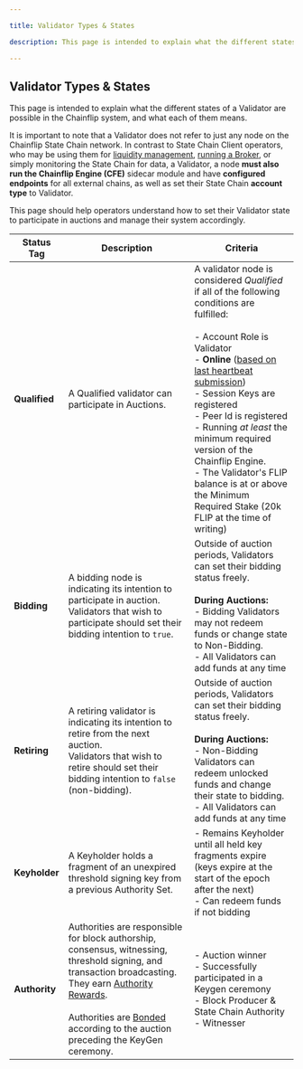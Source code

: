 ```yaml
---

title: Validator Types & States

description: This page is intended to explain what the different states of a Validator are possible in the Chainflip system, and what each of them means.

---
```


## Validator Types & States

This page is intended to explain what the different states of a Validator are possible in the Chainflip system, and what each of them means.

It is important to note that a Validator does not refer to just any node on the Chainflip State Chain network. In contrast to State Chain Client operators, who may be using them for [liquidity management](/protocol/just-in-time-amm-protocol), [running a Broker](/brokers/running-broker-api), or simply monitoring the State Chain for data, a Validator, a node **must also run the Chainflip Engine (CFE)** sidecar module and have **configured endpoints** for all external chains, as well as set their State Chain **account type** to Validator.

This page should help operators understand how to set their Validator state to participate in auctions and manage their system accordingly.

| Status Tag    | Description                                                                                                                                                                                                                                                                                                                                                                    | Criteria                                                                                                                                                                                                                                                                                                                                                                                                                                                                                                                     |
|---------------|--------------------------------------------------------------------------------------------------------------------------------------------------------------------------------------------------------------------------------------------------------------------------------------------------------------------------------------------------------------------------------|------------------------------------------------------------------------------------------------------------------------------------------------------------------------------------------------------------------------------------------------------------------------------------------------------------------------------------------------------------------------------------------------------------------------------------------------------------------------------------------------------------------------------|
| **Qualified** | A Qualified validator can participate in Auctions.                                                                                                                                                                                                                                                                                                                             | A validator node is considered *Qualified* if all of the following conditions are fulfilled:<br/><br/> - Account Role is Validator<br/>- **Online** ([based on last heartbeat submission](/validators/reputation-and-slashing#heartbeats--positive-reputation-))<br/>- Session Keys are registered<br/>- Peer Id is registered<br/>- Running *at least* the minimum required version of the Chainflip Engine.<br/>- The Validator's FLIP balance is at or above the Minimum Required Stake (20k FLIP at the time of writing) |
| **Bidding**   | A bidding node is indicating its intention to participate in auction.<br/>Validators that wish to participate should set their bidding intention to `true`.                                                                                                                                                                                                                    | Outside of auction periods, Validators can set their bidding status freely.<br/><br/>**During Auctions:**<br/>- Bidding Validators may not redeem funds or change state to Non-Bidding.<br/>- All Validators can add funds at any time                                                                                                                                                                                                                                                                                       |
| **Retiring**  | A retiring validator is indicating its intention to retire from the next auction.<br/>Validators that wish to retire should set their bidding intention to `false` (non-bidding).                                                                                                                                                                                              | Outside of auction periods, Validators can set their bidding status freely.<br/><br/>**During Auctions:**<br/>- Non-Bidding Validators can redeem unlocked funds and change their state to bidding.<br/>- All Validators can add funds at any time                                                                                                                                                                                                                                                                           |
| **Keyholder** | A Keyholder holds a fragment of an unexpired threshold signing key from a previous Authority Set.                                                                                                                                                                                                                                                                              | - Remains Keyholder until all held key fragments expire (keys expire at the start of the epoch after the next)<br/>- Can redeem funds if not bidding                                                                                                                                                                                                                                                                                                                                                                         |
| **Authority** | Authorities are responsible for block authorship, consensus, witnessing, threshold signing, and transaction broadcasting. They earn [Authority Rewards](/validators/validator-auctions-bonds-and-rewards#authority-rewards).<br/><br/>Authorities are [Bonded](/validators/validator-auctions-bonds-and-rewards#bonds) according to the auction preceding the KeyGen ceremony. | - Auction winner<br/>- Successfully participated in a Keygen ceremony<br/>- Block Producer & State Chain Authority<br/>- Witnesser                                                                                                                                                                                                                                                                                                                                                                                           |

